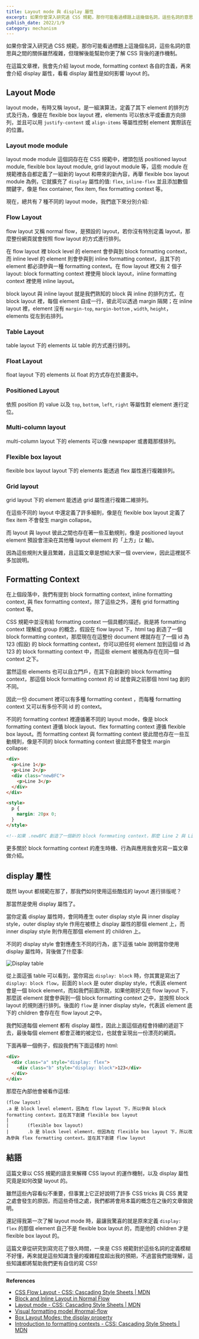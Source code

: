 ```yaml
---
title: Layout mode 與 display 屬性
excerpt: 如果你曾深入研究過 CSS 規範，那你可能看過標題上這幾個名詞，這些名詞的意思與之間的關係雖然複雜，但理解後能幫助你更了解 CSS 背後的運作機制。
publish_date: 2022/1/9
category: mechanism
---
```


如果你曾深入研究過 CSS 規範，那你可能看過標題上這幾個名詞，這些名詞的意思與之間的關係雖然複雜，但理解後能幫助你更了解 CSS 背後的運作機制。

在這篇文章裡，我會先介紹 layout mode, formatting context 各自的含義，再來會介紹 display 屬性，看看 display 屬性是如何影響 layout 的。

## Layout Mode

layout mode，有時又稱 layout，是一組演算法，定義了其下 element 的排列方式及行為，像是在 flexible box layout 裡，elements 可以依水平或垂直方向排列，並且可以用 `justify-content` 或 `align-items` 等屬性控制 element 實際該在的位置。

### Layout mode module

layout mode module 這個詞存在在 CSS 規範中，裡頭包括 positioned layout module, flexible box layout module, grid layout module 等，這些 module 在規範裡各自都定義了一組新的 layout 和帶來的新內容，再舉 flexible box layout module 為例，它就擴充了 `display` 屬性的值: `flex`, `inline-flex` 並且添加數個關鍵字，像是 flex container, flex item, flex formatting context 等。

現在，總共有 7 種不同的 layout mode，我們底下來分別介紹:

### Flow Layout

flow layout 又稱 normal flow，是預設的 layout，若你沒有特別定義 layout，那麼整份網頁就會按照 flow layout 的方式進行排列。

在 flow layout 裡 block level 的 element 會參與到 block formatting context，而 inline level 的 element 則會參與到 inline formatting context，且其下的 element 都必須參與一種 formatting context。在 flow layout 裡又有 2 個子 layout: block formatting context 裡使用 block layout，inline formatting context 裡使用 inline layout。

block layout 與 inline layout 就是我們熟知的 block 與 inline 的排列方式，在 block layout 裡，每個 element 自成一行，彼此可以透過 margin 隔開；在 inline layout 裡，element 沒有 `margin-top`, `margin-bottom` , `width`, `height`，elements 從左到右排列。

### Table Layout

table layout 下的 elements 以 table 的方式進行排列。

### Float Layout

float layout 下的 elements 以 float 的方式存在於畫面中。

### Positioned Layout

依照 position 的 value 以及 `top`, `bottom`, `left`, `right` 等屬性對 element 進行定位。

### Multi-column layout

multi-column layout 下的 elements 可以像 newspaper 或書籍那樣排列。

### Flexible box layout

flexible box layout layout 下的 elements 能透過 flex 屬性進行複雜排列。

### Grid layout

grid layout 下的 element 能透過 grid 屬性進行複雜二維排列。

在這些不同的 layout 中還定義了許多細則，像是在 flexible box layout 定義了 flex item 不會發生 margin collapse。

而 layout 與 layout 彼此之間也存在著一些互動規則，像是 positioned layout element 預設會渲染在其他種 layout element 的「上方」(z 軸)。

因為這些規則大量且繁雜，且這篇文章是想給大家一個 overview，因此這裡就不多加說明。

## Formatting Context

在上個段落中，我們有提到 block formatting context, inline formatting context, 與 flex formatting context，除了這些之外，還有 grid formatting context 等。

CSS 規範中並沒有給 formatting context 一個具體的描述，我是將 formatting context 理解成 group 的概念，假設在 flow layout 下，html tag 創造了一個 block formatting context，那麼現在在這整份 document 裡就存在了一個 id 為 123 (假設) 的 block formatting context，你可以把任何 element 加到這個 id 為 123 的 block formatting context 中，而這些 element 被視為存在在同一個 context 之下。

當然這些 elements 也可以自立門戶，在其下自創新的 block formatting context，那這個 block formatting context 的 id 就會與之前那個 html tag 創的不同。

因此一份 document 裡可以有多種 formatting context ，而每種 formatting context 又可以有多份不同 id 的 context。

不同的 formatting context 裡遵循著不同的 layout mode，像是 block formatting context 遵循 block layout、flex formatting context 遵循 flexible box layout。而 formatting context 與 formatting context 彼此間也存在一些互動規則，像是不同的 block formatting context 彼此間不會發生 margin collapse:

```html {1,3-4}
<div>
  <p>Line 1</p>
  <p>Line 2</p>
  <div class="newBFC">
    <p>Line 3</p>
  </div>
</div>

<style>
  p {
    margin: 20px 0;
  }
</style>

<!--如果 .newBFC 創造了一個新的 block formmating context，那麼 Line 2 與 Line 3 間就不會發生 margin collapse-->
```

更多關於 block formatting context 的產生時機、行為與應用我會另寫一篇文章做介紹。

## display 屬性

既然 layout 都規範在那了，那我們如何使用這些酷炫的 layout 進行排版呢？

那當然是使用 display 屬性了。

當你定義 display 屬性時，會同時產生 outer display style 與 inner display style，outer display style 作用在被標上 display 屬性的那個 element 上，而 inner display style 則作用在那個 element 的 children 上。

不同的 display style 會對應產生不同的行為，底下這張 table 說明當你使用 display 屬性時，背後做了什麼事:

![Display table](https://res.cloudinary.com/dgppby8lr/image/upload/v1641712344/display-table_ykm5qt.png)

從上面這張 table 可以看到，當你寫出 `display: block` 時，你其實是寫出了 `display: block flow`，前面的 `block` 是 outer display style，代表該 element 會是一個 block element，而如我們前面所說，如果他剛好又在 flow layout 下，那麼該 element 就會參與到一個 block formatting context 之中，並按照 block layout 的規則進行排列。後面的 `flow` 是 inner display style，代表該 element 底下的 children 會存在在 flow layout 之中。

我們知道每個 element 都有 display 屬性，因此上面這個過程會持續的遞迴下去，最後每個 element 都會正確的被定位，也就會呈現出一份漂亮的網頁。

下面再舉一個例子，假設我們有下面這樣的 html:

```html
<div>
  <div class="a" style="display: flex">
    <div class="b" style="display: block">123</div>
  </div>
</div>
```

那麼在內部他會被看作這樣:

```
(flow layout)
.a 是 block level element，因為在 flow layout 下，所以參與 block formatting context。並在其下創建 flexible box layout
|
|		(flexible box layout)
|		.b 是 block level element，但因為在 flexible box layout 下，所以改為參與 flex formatting context。並在其下創建 flow layout
```

## 結語

這篇文章以 CSS 規範的語言來解釋 CSS layout 的運作機制，以及 display 屬性究竟是如何改變 layout 的。

雖然這些內容看似不重要，但事實上它正好說明了許多 CSS tricks 與 CSS 異常之處會發生的原因，而這些奇怪之處，我們都將會用本篇的概念在之後的文章做說明。

還記得我第一次了解 layout mode 時，最讓我驚喜的就是原來定義 `display: flex` 的那個 element 自己不是 flexible box layout 的，而是他的 children 才是 flexible box layout 的。

這篇文章從研究到寫完花了很久時間，一來是 CSS 規範對於這些名詞的定義模糊不好懂，再來就是這些知識含量的複雜程度超出我的預期，不過當我們能理解，這些知識都將幫助我們更有自信的寫 CSS!

---

**References**

- [CSS Flow Layout - CSS: Cascading Style Sheets | MDN](https://developer.mozilla.org/en-US/docs/Web/CSS/CSS_Flow_Layout)
- [Block and Inline Layout in Normal Flow](https://developer.mozilla.org/en-US/docs/Web/CSS/CSS_Flow_Layout/Block_and_Inline_Layout_in_Normal_Flow)
- [Layout mode - CSS: Cascading Style Sheets | MDN](https://developer.mozilla.org/en-US/docs/Web/CSS/Layout_mode)
- [Visual formatting model #normal-flow](https://www.w3.org/TR/CSS2/visuren.html#normal-flow)
- [Box Layout Modes: the display property](https://drafts.csswg.org/css-display/#the-display-properties)
- [Introduction to formatting contexts - CSS: Cascading Style Sheets | MDN](https://developer.mozilla.org/en-US/docs/Web/CSS/CSS_Flow_Layout/Intro_to_formatting_contexts)
